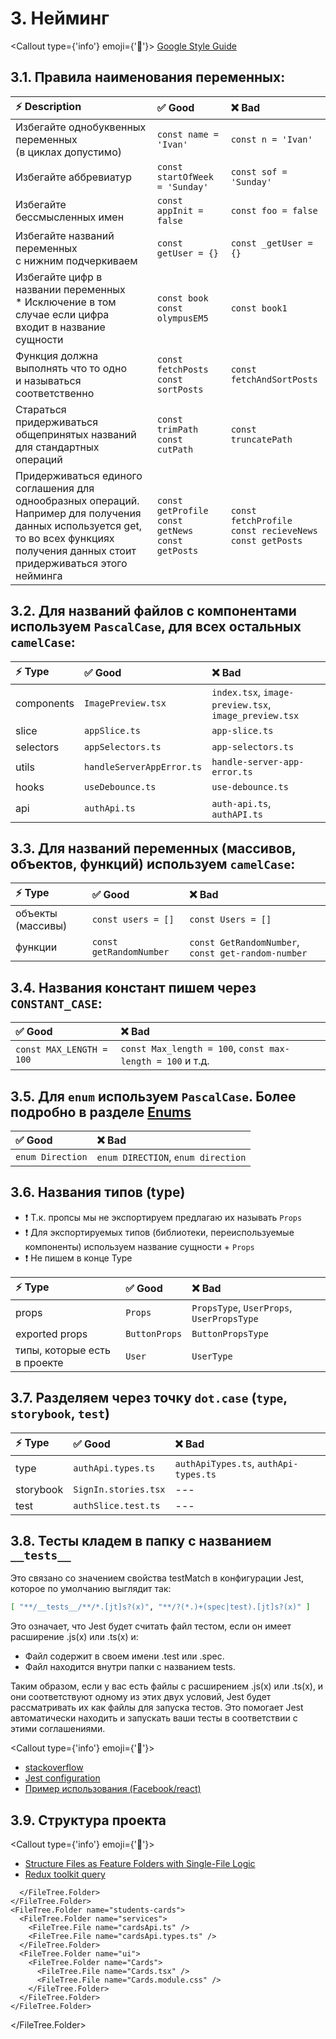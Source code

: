 
# 3. Нейминг

<Callout type={'info'} emoji={'🔗'}>
  [Google Style Guide](https://google.github.io/styleguide/tsguide.html#identifiers)
</Callout>

## 3.1. Правила наименования переменных:

| ⚡ Description                                                                                                                                                                              | ✅ Good                                                         | ❌ Bad                                                                |
| :------------------------------------------------------------------------------------------------------------------------------------------------------------------------------------------ | :-------------------------------------------------------------- | :-------------------------------------------------------------------- |
| Избегайте однобуквенных переменных <br/>(в циклах допустимо)                                                                                                                                | `const name = 'Ivan'`                                           | `const n = 'Ivan'`                                                    |
| Избегайте аббревиатур                                                                                                                                                                       | `const startOfWeek = 'Sunday'`                                  | `const sof = 'Sunday'`                                                |
| Избегайте бессмысленных имен                                                                                                                                                                | `const appInit = false`                                         | `const foo = false`                                                   |
| Избегайте названий переменных<br/> с нижним подчеркиваем                                                                                                                                    | `const getUser = {}`                                            | `const _getUser = {}`                                                 |
| Избегайте цифр в названии переменных <br/> \* Исключение в том случае если цифра <br/> входит в название сущности                                                                           | `const book` <br/> `const olympusEM5`                           | `const book1`                                                         |
| Функция должна выполнять что то одно <br/> и называться соответственно                                                                                                                      | `const fetchPosts` <br/> `const sortPosts`                      | `const fetchAndSortPosts`                                             |
| Стараться придерживаться общепринятых названий для стандартных операций                                                                                                                     | `const trimPath` <br/> `const cutPath`                          | `const truncatePath`                                                  |
| Придерживаться единого соглашения для однообразных операций. <br/> Например для получения данных используется get, то во всех функциях получения данных стоит придерживаться этого нейминга | `const getProfile` <br/> `const getNews` <br/> `const getPosts` | `const fetchProfile` <br/> `const recieveNews` <br/> `const getPosts` |

## 3.2. Для названий файлов с компонентами используем `PascalCase`, для всех остальных `camelCase`:

| ⚡ Type    | ✅ Good                   | ❌ Bad                                                |
| :--------- | :------------------------ | :---------------------------------------------------- |
| components | `ImagePreview.tsx`        | `index.tsx`, `image-preview.tsx`, `image_preview.tsx` |
| slice      | `appSlice.ts`             | `app-slice.ts`                                        |
| selectors  | `appSelectors.ts`         | `app-selectors.ts`                                    |
| utils      | `handleServerAppError.ts` | `handle-server-app-error.ts`                          |
| hooks      | `useDebounce.ts`          | `use-debounce.ts`                                     |
| api        | `authApi.ts`              | `auth-api.ts`, `authAPI.ts`                           |

## 3.3. Для названий переменных (массивов, объектов, функций) используем `camelCase`:

| ⚡ Type           | ✅ Good                 | ❌ Bad                                             |
| :---------------- | :---------------------- | :------------------------------------------------- |
| объекты (массивы) | `const users = []`      | `const Users = []`                                 |
| функции           | `const getRandomNumber` | `const GetRandomNumber`, `const get-random-number` |

## 3.4. Названия констант пишем через `CONSTANT_CASE`:

| ✅ Good                  | ❌ Bad                                                    |
| :----------------------- | :-------------------------------------------------------- |
| `const MAX_LENGTH = 100` | `const Max_length = 100`, `const max-length = 100` и т.д. |

## 3.5. Для `enum` используем `PascalCase`. Более подробно в разделе [Enums](ts/enums)

| ✅ Good          | ❌ Bad                             |
| :--------------- | :--------------------------------- |
| `enum Direction` | `enum DIRECTION`, `enum direction` |

## 3.6. Названия типов (type)

- ❗ Т.к. пропсы мы не экспортируем предлагаю их называть `Props`
- ❗ Для экспортируемых типов (библиотеки, переиспользуемые компоненты) используем название сущности + `Props`
- ❗ Не пишем в конце Type

| ⚡ Type                      | ✅ Good       | ❌ Bad                                    |
| :--------------------------- | :------------ | :---------------------------------------- |
| props                        | `Props`       | `PropsType`, `UserProps`, `UserPropsType` |
| exported props               | `ButtonProps` | `ButtonPropsType`                         |
| типы, которые есть в проекте | `User`        | `UserType`                                |

## 3.7. Разделяем через точку `dot.case` (`type`, `storybook`, `test`)

| ⚡ Type   | ✅ Good              | ❌ Bad                                |
| :-------- | :------------------- | :------------------------------------ |
| type      | `authApi.types.ts`   | `authApiTypes.ts`, `authApi-types.ts` |
| storybook | `SignIn.stories.tsx` | ---                                   |
| test      | `authSlice.test.ts`  | ---                                   |

## 3.8. Тесты кладем в папку с названием `__tests__`

<Callout>
  Это связано со значением свойства testMatch в конфигурации Jest, которое по умолчанию выглядит так:

  ```bash filename="Terminal"
  [ "**/__tests__/**/*.[jt]s?(x)", "**/?(*.)+(spec|test).[jt]s?(x)" ]
  ```
  Это означает, что Jest будет считать файл тестом, если он имеет расширение .js(x) или .ts(x) и:

  * Файл содержит в своем имени .test или .spec.
  * Файл находится внутри папки с названием tests.
  
  Таким образом, если у вас есть файлы с расширением .js(x) или .ts(x), и они соответствуют одному из этих двух условий,
  Jest будет рассматривать их как файлы для запуска тестов.
  Это помогает Jest автоматически находить и запускать ваши тесты в соответствии с этими соглашениями.
</Callout>

<Callout type={'info'} emoji={'🔗'}>
  * [stackoverflow](https://stackoverflow.com/a/55551668)
  * [Jest configuration](https://jestjs.io/docs/configuration)
  * [Пример использования (Facebook/react)](https://github.com/facebook/react/tree/main/packages/react-client/src)
</Callout>


## 3.9. Структура проекта

<Callout type={'info'} emoji={'🔗'}>
  * [Structure Files as Feature Folders with Single-File
  Logic](https://redux.js.org/style-guide/#structure-files-as-feature-folders-with-single-file-logic)
  * [Redux toolkit query](https://redux-toolkit.js.org/rtk-query/usage/examples)
</Callout>

<FileTree>
  <FileTree.Folder name="assets">
    <FileTree.Folder name="images">
      <FileTree.File name="mainBg.webp" />
      <FileTree.File name="cat.jpg" />
      <FileTree.File name="defaultAvatar.svg" />
    </FileTree.Folder>
    <FileTree.Folder name="icons">
      <FileTree.File name="camera.svg" />
      <FileTree.File name="logo.svg" />
      <FileTree.File name="eye.tsx" />
    </FileTree.Folder>
    <FileTree.Folder name="fonts" />
  </FileTree.Folder>
  <FileTree.Folder name="common" defaultOpen>
    <FileTree.Folder name="components">
      <FileTree.Folder name="DropDown">
        <FileTree.File name="DropDown.tsx" />
        <FileTree.File name="DropDown.module.css" />
      </FileTree.Folder>
      <FileTree.Folder name="Slider">
        <FileTree.File name="Slider.tsx" />
        <FileTree.File name="Slider.module.css" />
      </FileTree.Folder>
      <FileTree.File name="index.ts" />
    </FileTree.Folder>
    <FileTree.Folder name="hooks">
      <FileTree.File name="useDebounce.ts" />
      <FileTree.File name="useLocalStorage.ts" />
      <FileTree.File name="index.ts" />
    </FileTree.Folder>
    <FileTree.Folder name="utils">
      <FileTree.File name="handleServerAppError.ts" />
      <FileTree.File name="handleServerNetworkError.ts" />
      <FileTree.File name="index.ts" />
    </FileTree.Folder>
    <FileTree.Folder name="enums">
      <FileTree.File name="enums.ts" />
      <FileTree.File name="index.ts" />
    </FileTree.Folder>
    <FileTree.Folder name="types">
      <FileTree.File name="types.ts" />
      <FileTree.File name="index.ts" />
    </FileTree.Folder>
  </FileTree.Folder>
  <FileTree.Folder name="app" defaultOpen>
    <FileTree.Folder name="__tests__">
      <FileTree.File name="appSlice.test.ts" />
    </FileTree.Folder>
    <FileTree.File name="store.ts" />
    <FileTree.File name="App.tsx" />
    <FileTree.File name="appSlice.ts" />
  </FileTree.Folder>
  <FileTree.Folder name="features" defaultOpen>
    <FileTree.Folder name="auth" defaultOpen>
      <FileTree.Folder name="api" defaultOpen>
        <FileTree.File name="authApi.ts" />
        <FileTree.File name="authApi.types.ts" />
      </FileTree.Folder>
      <FileTree.Folder name="lib" defaultOpen>
        <FileTree.File name="useLogin.ts" />
      </FileTree.Folder>
      <FileTree.Folder name="model" defaultOpen>
        <FileTree.Folder name="__tests__">
          <FileTree.File name="authSlice.test.ts" />
        </FileTree.Folder>
        <FileTree.File name="authSlice.ts" />
      </FileTree.Folder>
      <FileTree.Folder name="ui" defaultOpen>
        <FileTree.Folder name="Login">
          <FileTree.File name="Login.tsx" />
          <FileTree.File name="Login.module.css" />
        </FileTree.Folder>
        <FileTree.Folder name="Logout">
          <FileTree.File name="Logout.tsx" />
          <FileTree.File name="Logout.module.css" />
        </FileTree.Folder>

      </FileTree.Folder>
    </FileTree.Folder>
    <FileTree.Folder name="students-cards">
      <FileTree.Folder name="services">
        <FileTree.File name="cardsApi.ts" />
        <FileTree.File name="cardsApi.types.ts" />
      </FileTree.Folder>
      <FileTree.Folder name="ui">
        <FileTree.Folder name="Cards">
          <FileTree.File name="Cards.tsx" />
          <FileTree.File name="Cards.module.css" />
        </FileTree.Folder>
      </FileTree.Folder>
    </FileTree.Folder>
  </FileTree.Folder>

</FileTree>
